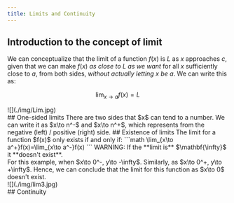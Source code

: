 ```yaml
---
title: Limits and Continuity
---
```


## Introduction to the concept of limit

<HLayout><div>
We can conceptualize that the limit of a function $f(x)$ is $L$ as $x$ approaches $c$, given that we can make $f(x)$ *as close to $L$ as we want* for all $x$ sufficiently close to $a$, from both sides, *without actually letting $x$ be $a$*. We can write this as:
```math
\lim_{x\to a}f(x)=L
```
</div>
<div>
![](./img/Lim.jpg)
</div></HLayout>
## One-sided limits
There are two sides that $x$ can tend to a number. We can write it as $x\to n^-$ and $x\to n^+$, which represents from the negative (left) / positive (right) side.
## Existence of limits

<Block variant="theorem" title="Condition for limit to exist">
The limit for a function $f(x)$ only exists if and only if:
```math
\lim_{x\to a^+}f(x)=\lim_{x\to a^-}f(x)
```
WARNING: If the **limit is** $\mathbf{\infty}$ it **doesn't exist**.
</Block>
<HLayout><div>
For this example, when $x\to 0^-, y\to -\infty$.
Similarly, as $x\to 0^+, y\to +\infty$.
Hence, we can conclude that the limit for this function as $x\to 0$ doesn't exist.
</div>
<div>
![](./img/lim3.jpg)
</div></HLayout>
## Continuity
